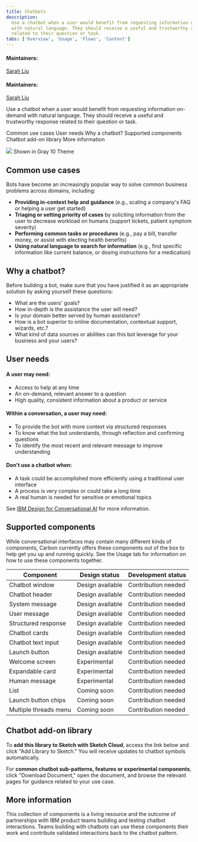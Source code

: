 ```yaml
---
title: Chatbots
description:
  Use a chatbot when a user would benefit from requesting information on-demand
  with natural language. They should receive a useful and trustworthy response
  related to their question or task.
tabs: ['Overview', 'Usage', 'Flows', 'Content']
---
```


#### Maintainers:

[Sarah Liu](https://w3.ibm.com/bluepages/profile.html?uid=5G1630897)


#### Maintainers:

[Sarah Liu](https://w3.ibm.com/bluepages/profile.html?uid=5G1630897)

<PageDescription>

Use a chatbot when a user would benefit from requesting information on-demand
with natural language. They should receive a useful and trustworthy response
related to their question or task.

</PageDescription>

<AnchorLinks>

<AnchorLink>Common use cases</AnchorLink>
<AnchorLink>User needs</AnchorLink>
<AnchorLink>Why a chatbot?</AnchorLink>
<AnchorLink>Supported components</AnchorLink>
<AnchorLink>Chatbot add-on library</AnchorLink>
<AnchorLink>More information</AnchorLink>

</AnchorLinks>

<Image src="/images/chatbot-0.png" />

<Caption>Shown in Gray 10 Theme</Caption>

## Common use cases

Bots have become an increasingly popular way to solve common business problems
across domains, including:

- **Providing in-context help and guidance** (e.g., scaling a company's FAQ or
  helping a user get started)
- **Triaging or setting priority of cases** by soliciting information from the
  user to decrease workload on humans (support tickets, patient symptom
  severity)
- **Performing common tasks or procedures** (e.g., pay a bill, transfer money,
  or assist with electing health benefits)
- **Using natural language to search for information** (e.g., find specific
  information like current balance, or dosing instructions for a medication)

## Why a chatbot?

Before building a bot, make sure that you have justified it as an appropriate
solution by asking yourself these questions:

- What are the users' goals?
- How in-depth is the assistance the user will need?
- Is your domain better served by human assistance?
- How is a bot superior to online documentation, contextual support, wizards,
  etc.?
- What kind of data sources or abilities can this bot leverage for your business
  and your users?

## User needs

#### A user may need:

- Access to help at any time
- An on-demand, relevant answer to a question
- High quality, consistent information about a product or service

#### Within a conversation, a user may need:

- To provide the bot with more context via structured responses
- To know what the bot understands, through reflection and confirming questions
- To identify the most recent and relevant message to improve understanding

#### Don't use a chatbot when:

- A task could be accomplished more efficiently using a traditional user
  interface
- A process is very complex or could take a long time
- A real human is needed for sensitive or emotional topics

See
[IBM Design for Conversational AI](https://www.ibm.com/design/ai/conversation)
for more information.

## Supported components

While conversational interfaces may contain many different kinds of components,
Carbon currently offers these components out of the box to help get you up and
running quickly. See the Usage tab for information on how to use these
components together.

| Component             | Design status                            | Development status                               |
| --------------------- | ---------------------------------------- | ------------------------------------------------ |
| Chatbot window        | <Tag type="green">Design available</Tag> | <Tag type="cool-gray"> Contribution needed</Tag> |
| Chatbot header        | <Tag type="green">Design available</Tag> | <Tag type="cool-gray"> Contribution needed</Tag> |
| System message        | <Tag type="green">Design available</Tag> | <Tag type="cool-gray"> Contribution needed</Tag> |
| User message          | <Tag type="green">Design available</Tag> | <Tag type="cool-gray"> Contribution needed</Tag> |
| Structured response   | <Tag type="green">Design available</Tag> | <Tag type="cool-gray"> Contribution needed</Tag> |
| Chatbot cards         | <Tag type="green">Design available</Tag> | <Tag type="cool-gray"> Contribution needed</Tag> |
| Chatbot text input    | <Tag type="green">Design available</Tag> | <Tag type="cool-gray"> Contribution needed</Tag> |
| Launch button         | <Tag type="green">Design available</Tag> | <Tag type="cool-gray"> Contribution needed</Tag> |
| Welcome screen        | <Tag type="teal"> Experimental </Tag>    | <Tag type="cool-gray"> Contribution needed</Tag> |
| Expandable card       | <Tag type="teal"> Experimental </Tag>    | <Tag type="cool-gray"> Contribution needed</Tag> |
| Human message         | <Tag type="teal"> Experimental </Tag>    | <Tag type="cool-gray"> Contribution needed</Tag> |
| List                  | <Tag type="purple"> Coming soon </Tag>   | <Tag type="cool-gray"> Contribution needed</Tag> |
| Launch button chips   | <Tag type="purple"> Coming soon </Tag>   | <Tag type="cool-gray"> Contribution needed</Tag> |
| Multiple threads menu | <Tag type="purple"> Coming soon </Tag>   | <Tag type="cool-gray"> Contribution needed</Tag> |

## Chatbot add-on library

To **add this library to Sketch with Sketch Cloud**, access the link below and
click "Add Library to Sketch." You will receive updates to chatbot symbols
automatically.

For **common chatbot sub-patterns, features or experimental components**, click
"Download Document," open the document, and browse the relevant pages for
guidance related to your use case.

<Column colMd={4} colLg={4} noGutterSm>
  <ResourceCard
    subTitle="Sketch library"
    title="Chatbot Design Kit"
    aspectRatio="2:1"
    actionIcon="launch"
    href="https://www.sketch.com/s/d6986eb8-bf0d-4695-abe8-9e79909d4518">
    <MdxIcon name="sketch" />
  </ResourceCard>
</Column>

## More information

This collection of components is a living resource and the outcome of
partnerships with IBM product teams building and testing chatbot interactions.
Teams building with chatbots can use these components their work and contribute
validated interactions back to the chatbot pattern.
